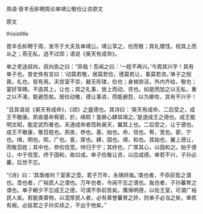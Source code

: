 


周语·晋羊舌肸聘周论单靖公敬俭让咨原文

原文

thisistitle

晋羊舌肸聘于周，发币于大夫及单靖公。靖公享之，俭而敬；宾礼赠饯，视其上而从之；燕无私，送不过郊；语说《昊天有成命》。

单之老送叔向，叔向告之曰：“异哉！吾闻之曰：‘一姓不再兴。’今周其兴乎！其有单子也。昔史佚有言曰：‘动莫若敬，居莫若俭，德莫若让，事莫若咨。’单子之贶我，礼也，皆有焉。夫宫室不崇，器无彤镂，俭也；身耸除洁，外内齐给，敬也；宴好享赐，不逾其上，让也；宾之礼事，放上而动，咨也。如是而加之以无私，重之以不淆，能避怨矣。居俭动敬，德让事咨，而能避怨，以为卿佐，其有不兴乎！

“且其语说《昊天有成命》，《颂》之盛德也。其诗曰：‘昊天有成命，二后受之，成王不敢康。夙夜基命宥密，於，缉熙！亶厥心肆其靖之。’是道成王之德也。成王能明文昭，能定武烈者也。夫道成命者而称昊天，翼其上也。二后受之，让于德也。成王不敢康，敬百姓也。夙夜，恭也。基，始也。命，信也。宥，宽也。密，宁也。缉，明也。熙，广也。亶，厚也。肆，固也。靖，和也。其始也，翼上德让，而敬百姓；其中也，恭俭信宽。帅归于宁；其终也，广厚其心，以固和之。始于德让，中于信宽，终于固和，故曰成。单子俭敬让咨，以应成德。单若不兴，子孙必蕃，后世不忘。

“《诗》曰：‘其类维何？室家之壶。君子万年，永锡祚胤。’类也者，不忝前哲之谓也。壶也者，广裕民人之谓也。万年也者，令闻不忘之谓也。胤也者，子孙蕃育之谓也。单子朝夕不忘成王之德，可谓不忝前哲矣。膺保明德，以佐王室，可谓广裕民人矣。若能类善物，以混厚民人者，必有章誉蕃育之祚，则单子必当之矣，单若有阙，必兹君之子孙实续之，不出于他矣。”


